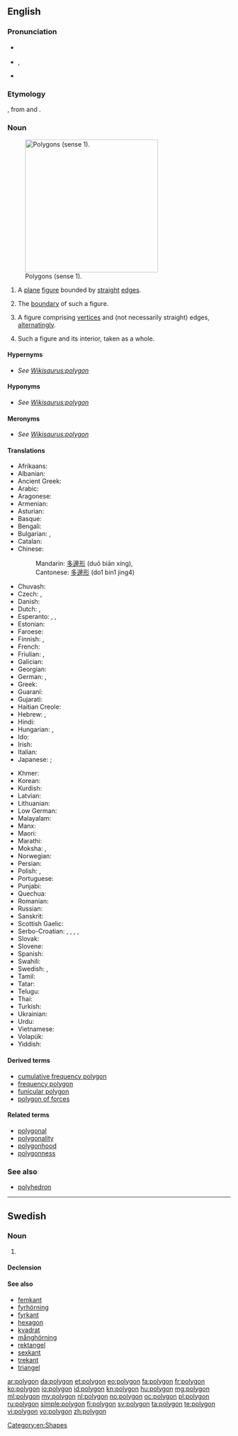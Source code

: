 {{also|Polygon}}
==English==

===Pronunciation===
* {{a|UK}} {{IPA|/ˈpɒlɪɡən/|lang=en}}
* {{a|US}} {{enPR|pälʹē-gän}}, {{IPA|/ˈpɑliɡɑn/|lang=en}}
* {{audio|en-us-polygon.ogg|Audio (US)|lang=en}}

===Etymology===
{{etyl|grc|en}} {{term|πολύγωνον|tr=polygōnon|lang=grc}}, from {{term|πολύς||many|tr=polus|lang=grc}} and {{term|γωνία||angle|tr=gōnia|lang=grc}}.

===Noun===
{{wikipedia}}
{{en-noun}}
[[Image:Assorted polygons.svg|thumb|300px|right|Polygons (sense 1). ]]

# {{context|geometry|lang=en}} A [[plane]] [[figure]] bounded by [[straight]] [[edge]]s.
# {{context|geometry|lang=en}} The [[boundary]] of such a figure.
# {{context|geometry|more generally|lang=en}} A figure comprising [[vertex|vertices]] and (not necessarily straight) edges, [[alternating]]ly.
# {{context|geometry|lang=en}} Such a figure and its interior, taken as a whole.

====Hypernyms====
* ''See [[Wikisaurus:polygon]]''

====Hyponyms====
* ''See [[Wikisaurus:polygon]]''

====Meronyms====
* ''See [[Wikisaurus:polygon]]''

====Translations====
{{trans-top|plane figure bounded by straight edges}}
* Afrikaans: {{t|af|poligoon}}
* Albanian: {{t|sq|shumëkëndësh}}
* Ancient Greek: {{t|grc|πολύγωνον|n|tr=polygonon|sc=Grek}}
* Arabic: {{t|ar|مضلع|tr=mḍl`}}
* Aragonese: {{t|an|poligono|m}}
* Armenian: {{t|hy|բազմանկյուն|tr=bazmankyun}}
* Asturian: {{t|ast|polígonu|m}}
* Basque: {{t|eu|poligono}}
* Bengali: {{t|bn|বহুভুজ}}
* Bulgarian: {{t|bg|многоъгълник|m|tr=poligon}}, {{t|bg|многоъгълник|m}}
* Catalan: {{t+|ca|polígon|m}}
* Chinese:
*: Mandarin: [[多邊形]] (duō biān xíng), {{t+|cmn|多角形}}
*: Cantonese: [[多邊形]] (do1 bin1 jing4)
* Chuvash: {{t|cv|нумай кĕтеслĕх|sc=Cyrl}}
* Czech: {{t+|cs|mnohoúhelník|m}}, {{t|cs|polygon}}
* Danish: {{t+|da|polygon}}
* Dutch: {{t+|nl|veelhoek|m}}, {{t+|nl|polygoon|m}}
* Esperanto: {{t|eo|plurangulo}}, {{t|eo|plurlatero}}, {{t|eo|poligono}}
* Estonian: {{t|et|hulknurk}}
* Faroese: {{t|fo|marghyrningur}}
* Finnish: {{t+|fi|monikulmio}}, {{t+|fi|polygoni}}
* French: {{t+|fr|polygone|m}}
* Friulian: {{t|fur|poligon}}, {{t|fur|poligonâl}}
* Galician: {{t+|gl|polígono}}
* Georgian: {{t|ka|პენტაკონტაგონი|sc=Geor}}
* German: {{t+|de|Vieleck|n}}, {{t+|de|Polygon|n}}
* Greek: {{t+|el|πολύγωνο|n|tr=polýgono}}
* Guaraní: {{t|gn|apyeta}}
* Gujarati: {{t|gu|બહુભુજ|tr=bahubhuja}}
* Haitian Creole: {{t|ht|poligòn}}
* Hebrew: {{t+|he|מצולע|m|tr=metsulá}}, {{t+|he|פוליגון|m|tr=poligón}}
* Hindi: {{t|hi|बहुभुज|tr=bahubhuja}}
* Hungarian: {{t+|hu|poligon}}, {{t+|hu|sokszög}}
* Ido: {{t+|io|poligono}}
* Irish: {{t|ga|polagán|m}}
* Italian: {{t+|it|poligono|m}}
* Japanese: {{t|ja|多角形|tr=[[たかくけい]], takakukei/[[たかっけい]], takakkei}}; {{t|ja|ポリゴン|tr=porigon}}
{{trans-mid}}
* Khmer: {{t+|km|ពហុកោណ|tr=pea’hu’ kaon}}
* Korean: {{t+|ko|다각형|sc=Hang}}
* Kurdish: {{t|ku|pirgoşe|sc=ku-Arab}}
* Latvian: {{t+|lv|daudzstūris|m}}
* Lithuanian: {{t|lt|daugiakampis|m}}
* Low German: {{t|nds|veeleck}}
* Malayalam: {{t+|ml|ബഹുഭുജം|sc=Mlym}}
* Manx: {{t|gv|yl-lhiatteean|m}}
* Maori: {{t|mi|tapamaha}}
* Marathi: {{t|mr|बहुकोण|tr=bahukoṇa}}
* Moksha: {{t|mdf|lamuzha}}, {{t|mdf|kudnae}}
* Norwegian: {{t+|no|polygon}}
* Persian: {{t|fa|چندضلعی|sc=Grek}}
* Polish: {{t+|pl|wielokąt|m}}, {{t|pl|wielobok}}
* Portuguese: {{t+|pt|polígono|m}}
* Punjabi: {{t|pa|ਬਹੁਭੁਜ|tr=bahubhuja}}
* Quechua: {{t|qu|manchay chinruyuj}}
* Romanian: {{t+|ro|poligon}}
* Russian: {{t+|ru|многоугольник|tr=mnogougol'nik}}
* Sanskrit: {{t|sa|बहुकोणः|tr=bahukoṇa}}
* Scottish Gaelic: {{t|gd|poileagan}}
* Serbo-Croatian: {{t+|sh|mnogokut|m}}, {{t|sh|mnogougao|m}}, {{t|sh|višekut|m}}, {{t|sh|višeugao|m}}, {{t+|sh|poligon|m}}
* Slovak: {{t|sk|mnohouholník}}
* Slovene: {{t|sl|mnogokotnik}}
* Spanish: {{t+|es|polígono|m}}
* Swahili: {{t|sw|pembenyingi}}
* Swedish: {{t+|sv|polygon|c}}, {{t+|sv|månghörning|c}}
* Tamil: {{t|ta|பல்கோணம்}}
* Tatar: {{t|tt|nüeş}}
* Telugu: {{t|te|బహుభుజి|tr=bahubhuji}}
* Thai: {{t|th|รูปหลายเหลี่ยม}}
* Turkish: {{t+|tr|çokgen}}
* Ukrainian: {{t+|uk|багатокутник}}
* Urdu: {{t|ur|کثیرالاضلاع}}
* Vietnamese: {{t+|vi|đa giác}}
* Volapük: {{t+|vo|mödalien}}
* Yiddish: {{t|yi|פילעק}}
{{trans-bottom}}

====Derived terms====
* [[cumulative frequency polygon]]
* [[frequency polygon]]
* [[funicular polygon]]
* [[polygon of forces]]

====Related terms====
* [[polygonal]]
* [[polygonality]]
* [[polygonhood]]
* [[polygonness]]

===See also===
* [[polyhedron]]

[[Category:en:Shapes]]

----

==Swedish==

===Noun===
{{sv-noun|c}}

# {{l|en|polygon}}

====Declension====
{{sv-noun-reg-er}}

====See also====
* [[femkant]]
* [[fyrhörning]]
* [[fyrkant]]
* [[hexagon]]
* [[kvadrat]]
* [[månghörning]]
* [[rektangel]]
* [[sexkant]]
* [[trekant]]
* [[triangel]]

[[ar:polygon]]
[[da:polygon]]
[[et:polygon]]
[[eo:polygon]]
[[fa:polygon]]
[[fr:polygon]]
[[ko:polygon]]
[[io:polygon]]
[[id:polygon]]
[[kn:polygon]]
[[hu:polygon]]
[[mg:polygon]]
[[ml:polygon]]
[[my:polygon]]
[[nl:polygon]]
[[no:polygon]]
[[oc:polygon]]
[[pl:polygon]]
[[ru:polygon]]
[[simple:polygon]]
[[fi:polygon]]
[[sv:polygon]]
[[ta:polygon]]
[[te:polygon]]
[[vi:polygon]]
[[vo:polygon]]
[[zh:polygon]]